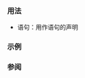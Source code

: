 {{cpp/keyword/title|{{tt|return}}}}
{{cpp/keyword/navbar}}

===用法===
* {{ltt|cpp/language/return}} 语句：用作语句的声明

===示例===
{{example
|code=
#include &lt;cstdlib&gt;
#include &lt;iostream&gt;

[[nodiscard]] constexpr auto clamp(int value, int min, int max) noexcept
{
    if (value &lt;= min)
        return min;
    else if (max &lt;= value)
        return max;
    
    return value;
    // 不会执行到 'return' 语句之后

    std::exit(value);
}

int main() noexcept
{
    std::cout &lt;&lt; clamp(1, 2, 4);
    std::cout &lt;&lt; clamp(3, 2, 4);
    std::cout &lt;&lt; clamp(5, 2, 4);
    
    return 0; // 返回值 '0' 在 main() 中指定成功
}
|output=
234
}}

===参阅===
{{cpp/keyword/control flow kw list}}

{{langlinks|de|en|es|fr|it|ja|pt|ru}}